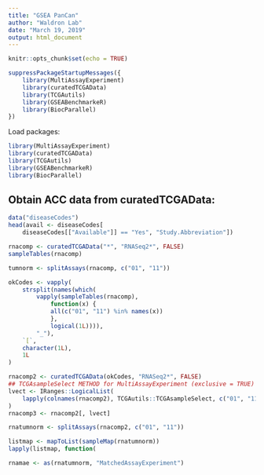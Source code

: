 ```yaml
---
title: "GSEA PanCan"
author: "Waldron Lab"
date: "March 19, 2019"
output: html_document
---
```


```r
knitr::opts_chunk$set(echo = TRUE)
```

```r
suppressPackageStartupMessages({
    library(MultiAssayExperiment)
    library(curatedTCGAData)
    library(TCGAutils)
    library(GSEABenchmarkeR)
    library(BiocParallel)
})
```

Load packages:

```r
library(MultiAssayExperiment)
library(curatedTCGAData)
library(TCGAutils)
library(GSEABenchmarkeR)
library(BiocParallel)
```

## Obtain ACC data from curatedTCGAData:

```r
data("diseaseCodes")
head(avail <- diseaseCodes[
    diseaseCodes[["Available"]] == "Yes", "Study.Abbreviation"])
```

```r
rnacomp <- curatedTCGAData("*", "RNASeq2*", FALSE)
sampleTables(rnacomp)

tumnorm <- splitAssays(rnacomp, c("01", "11"))

okCodes <- vapply(
    strsplit(names(which(
        vapply(sampleTables(rnacomp),
            function(x) {
            all(c("01", "11") %in% names(x))
            },
            logical(1L)))),
        "_"),
    `[`,
    character(1L),
    1L
)

rnacomp2 <- curatedTCGAData(okCodes, "RNASeq2*", FALSE)
## TCGAsampleSelect METHOD for MultiAssayExperiment (exclusive = TRUE)
lvect <- IRanges::LogicalList(
    lapply(colnames(rnacomp2), TCGAutils::TCGAsampleSelect, c("01", "11"))
)
rnacomp3 <- rnacomp2[, lvect]

rnatumnorm <- splitAssays(rnacomp2, c("01", "11"))

listmap <- mapToList(sampleMap(rnatumnorm))
lapply(listmap, function(

rnamae <- as(rnatumnorm, "MatchedAssayExperiment")

```
